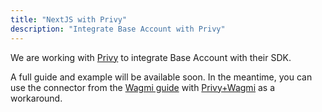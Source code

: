 ```yaml
---
title: "NextJS with Privy"
description: "Integrate Base Account with Privy"
---
```



We are working with [Privy](https://www.privy.io/) to integrate Base Account with their SDK.

A full guide and example will be available soon.
In the meantime, you can use the connector from the [Wagmi guide](/base-account/framework-integrations/nextjs-with-wagmi)
with [Privy+Wagmi](https://docs.privy.io/wallets/connectors/ethereum/integrations/wagmi) as a workaround.




<PolicyBanner />